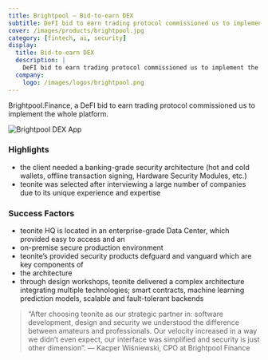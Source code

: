 ```yaml
---
title: Brightpool — Bid-to-earn DEX
subtitle: DeFI bid to earn trading protocol commissioned us to implement the whole platform.
cover: /images/products/brightpool.jpg
category: [fintech, ai, security]
display:
  title: Bid-to-earn DEX
  description: |
    DeFI bid to earn trading protocol commissioned us to implement the whole platform. 
  company:
    logo: /images/logos/brightpool.png
---
```


Brightpool.Finance, a DeFI bid to earn trading protocol commissioned us to implement the whole platform.

![Brightpool DEX App](/images/products/design/brightpool.png)

### Highlights
- the client needed a banking-grade security architecture (hot and cold wallets, offline transaction signing, Hardware Security Modules, etc.)
- teonite was selected after interviewing a large number of companies due to its unique experience and expertise 

### Success Factors
- teonite HQ is located in an enterprise-grade Data Center, which provided easy to access and an 
- on-premise secure production environment 
- teonite’s provided security products defguard and vanguard which are key components of 
- the architecture 
- through design workshops, teonite delivered a complex architecture integrating multiple technologies; smart contracts,  machine learning prediction models, scalable and fault-tolerant backends

>“After choosing teonite as our strategic partner in: software development, design and security we understood the difference between amateurs and professionals. Our velocity increased in a way we didn’t even expect, our interface was simplified and security is just other dimension”. — Kacper Wiśniewski, CPO at Brightpool Finance
